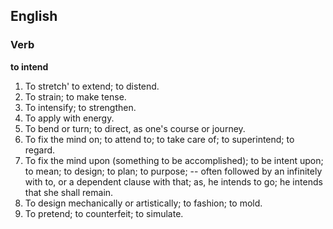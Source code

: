 ==English==

===Verb===

'''to intend'''

#To stretch' to extend; to distend.
#To strain; to make tense.
#To intensify; to strengthen.
#To apply with energy.
#To bend or turn; to direct, as one's course or journey.
#To fix the mind on; to attend to; to take care of; to superintend; to regard.
#To fix the mind upon (something to be accomplished); to be intent upon; to mean; to design; to plan; to purpose; -- often followed by an infinitely with to, or a dependent clause with that; as, he intends to go; he intends that she shall remain.
#To design mechanically or artistically; to fashion; to mold.
#To pretend; to counterfeit; to simulate.